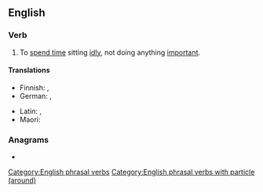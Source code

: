 ==English==

===Verb===
{{en-verb|sit<,,sat> around}}

# To [[spend time]] sitting [[idly]], not doing anything [[important]].

====Translations====
{{trans-top|sit idly}}
* Finnish: {{t+|fi|istuskella}}, {{t|fi|istuksia}}
* German: {{t+|de|herumsitzen}}, {{t+|de|rumsitzen}}
{{trans-mid}}
* Latin: {{t|la|desideo}}, {{t|la|sedeo}}
* Maori: {{t|mi|moteko}}
{{trans-bottom}}

===Anagrams===
* {{anagrams|en|a=adinorstu|durations}}

[[Category:English phrasal verbs]]
[[Category:English phrasal verbs with particle (around)]]